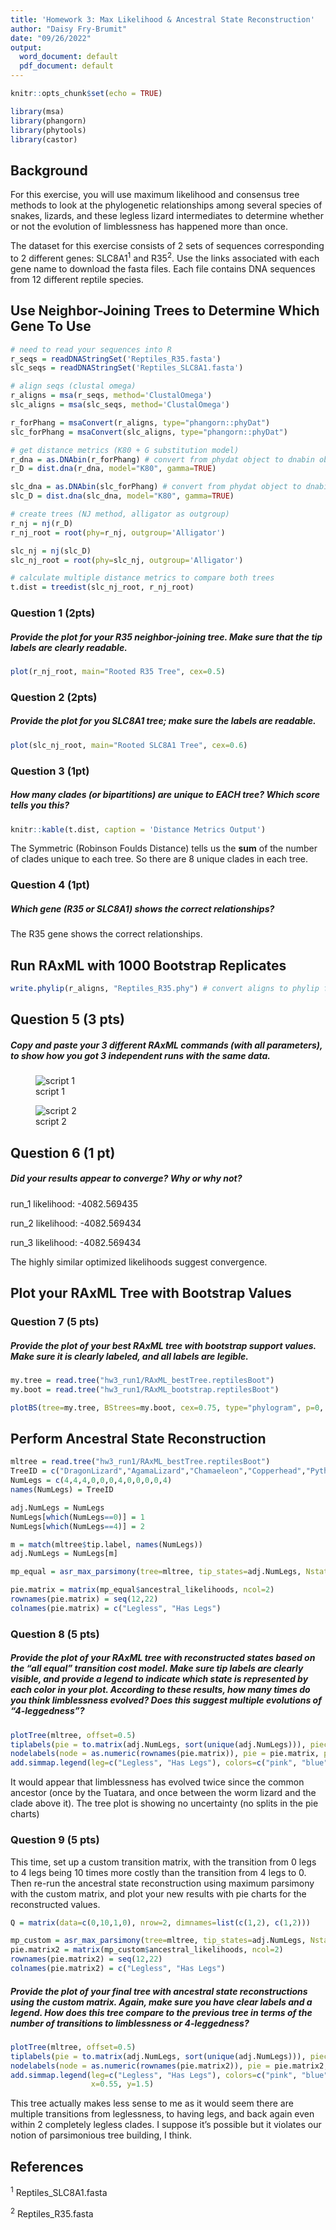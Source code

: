 ```yaml
---
title: 'Homework 3: Max Likelihood & Ancestral State Reconstruction'
author: "Daisy Fry-Brumit"
date: "09/26/2022"
output:
  word_document: default
  pdf_document: default
---
```


```r
knitr::opts_chunk$set(echo = TRUE)

library(msa)
library(phangorn)
library(phytools)
library(castor)
```

## Background

For this exercise, you will use maximum likelihood and consensus tree methods to look at the phylogenetic relationships among several species of snakes, lizards, and these legless lizard intermediates to determine whether or not the evolution of limblessness has happened more than once.

The dataset for this exercise consists of 2 sets of sequences corresponding to 2 different genes: SLC8A1^1^ and R35^2^. Use the links associated with each gene name to download the fasta files. Each file contains DNA sequences from 12 different reptile species.

## Use Neighbor-Joining Trees to Determine Which Gene To Use

```r
# need to read your sequences into R
r_seqs = readDNAStringSet('Reptiles_R35.fasta')
slc_seqs = readDNAStringSet('Reptiles_SLC8A1.fasta')

# align seqs (clustal omega)
r_aligns = msa(r_seqs, method='ClustalOmega')
slc_aligns = msa(slc_seqs, method='ClustalOmega')

r_forPhang = msaConvert(r_aligns, type="phangorn::phyDat")
slc_forPhang = msaConvert(slc_aligns, type="phangorn::phyDat")

# get distance metrics (K80 + G substitution model)
r_dna = as.DNAbin(r_forPhang) # convert from phydat object to dnabin object
r_D = dist.dna(r_dna, model="K80", gamma=TRUE)

slc_dna = as.DNAbin(slc_forPhang) # convert from phydat object to dnabin object
slc_D = dist.dna(slc_dna, model="K80", gamma=TRUE)

# create trees (NJ method, alligator as outgroup)
r_nj = nj(r_D)
r_nj_root = root(phy=r_nj, outgroup='Alligator')

slc_nj = nj(slc_D)
slc_nj_root = root(phy=slc_nj, outgroup='Alligator')

# calculate multiple distance metrics to compare both trees
t.dist = treedist(slc_nj_root, r_nj_root)
```

### Question 1 (2pts)

#####  Provide the plot for your R35 neighbor-joining tree. Make sure that the tip labels are clearly readable.


```r
plot(r_nj_root, main="Rooted R35 Tree", cex=0.5)
```

### Question 2 (2pts)

##### Provide the plot for you SLC8A1 tree; make sure the labels are readable. 


```r
plot(slc_nj_root, main="Rooted SLC8A1 Tree", cex=0.6)
```

### Question 3 (1pt)

#####  How many clades (or bipartitions) are unique to EACH tree? Which score tells you this?

```r
knitr::kable(t.dist, caption = 'Distance Metrics Output')
```

The Symmetric (Robinson Foulds Distance) tells us the **sum** of the number of clades unique to each tree. So there are 8 unique clades in each tree.

### Question 4 (1pt)

##### Which gene (R35 or SLC8A1) shows the correct relationships?

The R35 gene shows the correct relationships.

## Run RAxML with 1000 Bootstrap Replicates

```r
write.phylip(r_aligns, "Reptiles_R35.phy") # convert aligns to phylip file
```

## Question 5 (3 pts)

##### Copy and paste your 3 different RAxML commands (with all parameters), to show how you got 3 independent runs with the same data.


![script 1](slurmPic.jpg)


![script 2](slurmPic1.jpg)

## Question 6 (1 pt)

##### Did your results appear to converge? Why or why not?

run_1 likelihood: -4082.569435

run_2 likelihood: -4082.569434

run_3 likelihood: -4082.569434

The highly similar optimized likelihoods suggest convergence.

## Plot your RAxML Tree with Bootstrap Values

### Question 7 (5 pts) 

##### Provide the plot of your best RAxML tree with bootstrap support values. Make sure it is clearly labeled, and all labels are legible.


```r
my.tree = read.tree("hw3_run1/RAxML_bestTree.reptilesBoot")
my.boot = read.tree("hw3_run1/RAxML_bootstrap.reptilesBoot")

plotBS(tree=my.tree, BStrees=my.boot, cex=0.75, type="phylogram", p=0, bs.col="red")
```

## Perform Ancestral State Reconstruction
```r
mltree = read.tree("hw3_run1/RAxML_bestTree.reptilesBoot")
TreeID = c("DragonLizard","AgamaLizard","Chamaeleon","Copperhead","Python","BoaConstrictor","Tuatara","WormLizard","GlassLizard","Galliwasp","CaliforniaLeglessLizard","Alligator")
NumLegs = c(4,4,4,0,0,0,4,0,0,0,0,4)
names(NumLegs) = TreeID

adj.NumLegs = NumLegs
NumLegs[which(NumLegs==0)] = 1
NumLegs[which(NumLegs==4)] = 2

m = match(mltree$tip.label, names(NumLegs))
adj.NumLegs = NumLegs[m]

mp_equal = asr_max_parsimony(tree=mltree, tip_states=adj.NumLegs, Nstates=2, transition_costs="all_equal")

pie.matrix = matrix(mp_equal$ancestral_likelihoods, ncol=2)
rownames(pie.matrix) = seq(12,22)
colnames(pie.matrix) = c("Legless", "Has Legs")
```

### Question 8 (5 pts)

##### Provide the plot of your RAxML tree with reconstructed states based on the "all equal" transition cost model. Make sure tip labels are clearly visible, and provide a legend to indicate which state is represented by each color in your plot.  According to these results, how many times do you think limblessness evolved? Does this suggest multiple evolutions of "4-leggedness"?

```r
plotTree(mltree, offset=0.5)
tiplabels(pie = to.matrix(adj.NumLegs, sort(unique(adj.NumLegs))), piecol = c("pink", "blue"), cex = 0.3)
nodelabels(node = as.numeric(rownames(pie.matrix)), pie = pie.matrix, piecol = c("pink", "blue"), cex=0.5)
add.simmap.legend(leg=c("Legless", "Has Legs"), colors=c("pink", "blue"), prompt=FALSE, x=0.55, y=1.5)
```

It would appear that limblessness has evolved twice since the common ancestor (once by the Tuatara, and once between the worm lizard and the clade above it). The tree plot is showing no uncertainty (no splits in the pie charts)

### Question 9 (5 pts)

This time, set up a custom transition matrix, with the transition from 0 legs to 4 legs being 10 times more costly than the transition from 4 legs to 0. Then re-run the ancestral state reconstruction using maximum parsimony with the custom matrix, and plot your new results with pie charts for the reconstructed values.

```r
Q = matrix(data=c(0,10,1,0), nrow=2, dimnames=list(c(1,2), c(1,2)))

mp_custom = asr_max_parsimony(tree=mltree, tip_states=adj.NumLegs, Nstates=2, transition_costs=Q)
pie.matrix2 = matrix(mp_custom$ancestral_likelihoods, ncol=2)
rownames(pie.matrix2) = seq(12,22)
colnames(pie.matrix2) = c("Legless", "Has Legs")
```

##### Provide the plot of your final tree with ancestral state reconstructions using the custom matrix. Again, make sure you have clear labels and a legend.  How does this tree compare to the previous tree in terms of the number of transitions to limblessness or 4-leggedness? 

```r
plotTree(mltree, offset=0.5)
tiplabels(pie = to.matrix(adj.NumLegs, sort(unique(adj.NumLegs))), piecol = c("pink", "blue"), cex = 0.3)
nodelabels(node = as.numeric(rownames(pie.matrix2)), pie = pie.matrix2, piecol = c("pink", "blue"), cex=0.5)
add.simmap.legend(leg=c("Legless", "Has Legs"), colors=c("pink", "blue"), prompt = FALSE, 
                  x=0.55, y=1.5)
```
This tree actually makes less sense to me as it would seem there are multiple transitions from leglessness, to having legs, and back again even within 2 completely legless clades. I suppose it's possible but it violates our notion of parsimonious tree building, I think.

## References

^1^ Reptiles_SLC8A1.fasta

^2^ Reptiles_R35.fasta
